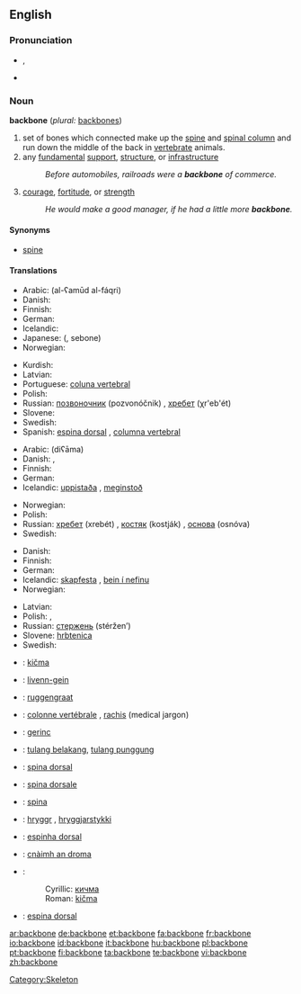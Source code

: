 ==English==

===Pronunciation===
* {{IPA|/ˈbækˌbəʊn/}}, {{SAMPA|/"b{k%b@Un/}}
* {{audio|en-us-backbone.ogg|Audio (US)}}

===Noun===
'''backbone'''  (''plural:'' [[backbones]])

# set of bones which connected make up the [[spine]] and [[spinal column]] and run down the middle of the back in [[vertebrate]] animals.
# any [[fundamental]] [[support]], [[structure]], or [[infrastructure]]
#: ''Before automobiles, railroads were a '''backbone''' of commerce.''
# [[courage]], [[fortitude]], or [[strength]]
#: ''He would make a good manager, if he had a little more '''backbone'''.''

====Synonyms====
* [[spine]]

====Translations====
{{trans-top|set of bones which connected make up the spine and spinal column}}
* Arabic: {{ARchar|[[العمود الفقري]]}} (al-ʕamūd al-fáqri) {{m}}
* Danish: {{t-|da|rygrad|c}}
* Finnish: {{t-|fi|selkäranka}}
* German: {{t+|de|Rückgrat|n}}
* Icelandic: {{t+|is|hryggur|m}}
* Japanese: {{Jpan|[[背骨]]}} ({{Jpan|[[せぼね]]}}, sebone)
* Norwegian: {{t-|no|ryggrad|m|f}}
{{trans-mid}}
* Kurdish: {{KUchar|[[بڕبڕه‌]]}}
* Latvian: {{t-|lv|mugurkauls|m|xs=Latvian}}
* Portuguese: [[coluna vertebral]] {{f}}
* Polish: {{t|pl|kręgosłup|m}}
* Russian: [[позвоночник]] (pozvonóčnik) {{m}}, [[хребет]] (χr'eb'ét) {{m}}
* Slovene: {{t+|sl|hrbtenica|f}}
* Swedish: {{t-|sv|ryggrad|c}}
* Spanish: [[espina dorsal]] {{f}}, [[columna vertebral]] {{f}}
{{trans-bottom}}

{{trans-top|any fundamental support, structure, or infrastructure}}
* Arabic: {{ARchar|[[دعامة]]}} (diʕāma) {{f}}
* Danish: {{t-|da|fundament|n}}, {{t-|da|basis|c}}
* Finnish: {{t-|fi|selkäranka}}
* German: {{t+|de|Rückgrat|n}}
* Icelandic: [[uppistaða]] {{f}}, [[meginstoð]] {{f}}
{{trans-mid}}
* Norwegian: {{t-|no|ryggrad|m|f}}
* Polish: {{t|pl|trzon|m}}
* Russian: [[хребет]] (xrebét) {{m}}, [[костяк]] (kostják) {{m}}, [[основа]] (osnóva) {{f}}
* Swedish: {{t-|sv|ryggrad|c}}
{{trans-bottom}}

{{trans-top|courage, fortitude, or strength}}
* Danish: {{t-|da|rygrad|c}}
* Finnish: {{t-|fi|selkäranka}}
* German: {{t+|de|Rückgrat|n}}
* Icelandic: [[skapfesta]] {{f}}, [[bein í nefinu]] {{n}}
* Norwegian: {{t-|no|ryggrad|m|f}}
{{trans-mid}}
* Latvian: {{t-|lv|mugurkauls|m|xs=Latvian}}
* Polish: {{t|pl|charakter}}, {{t|pl|kręgosłup|m}}
* Russian: [[стержень]] (stéržen’) {{m}}
* Slovene: [[hrbtenica]] {{f}}
* Swedish: {{t-|sv|ryggrad|c}}
{{trans-bottom}}

{{checktrans}}

* {{ttbc|Bosnian}}: [[kičma]] {{f}}
* {{ttbc|Breton}}: [[livenn-gein]] {{f}}
* {{ttbc|Dutch}}: [[ruggengraat]] {{m}}
* {{ttbc|French}}: [[colonne vertébrale]] {{f}}, [[rachis]] {{m}} (medical jargon)
* {{ttbc|Hungarian}}: [[gerinc]]
* {{ttbc|Indonesian}}: [[tulang belakang]], [[tulang punggung]]
* {{ttbc|Interlingua}}: [[spina dorsal]]
* {{ttbc|Italian}}: [[spina dorsale]] {{f}}
* {{ttbc|Latin}}: [[spina]] {{f}}
* {{ttbc|Old Norse}}: [[hryggr]] {{m}}, [[hryggjarstykki]] {{n}}
* {{ttbc|Portuguese}}: [[espinha dorsal]] {{f}} {{italbrac|Brazil}}
* {{ttbc|Scottish Gaelic}}: [[cnàimh an droma]] {{m}}
* {{ttbc|Serbian}}:
*: Cyrillic: [[кичма]] {{f}}
*: Roman: [[kičma]] {{f}}
* {{ttbc|Spanish}}: [[espina dorsal]] {{f}}

[[Category:Skeleton]]

[[ar:backbone]]
[[de:backbone]]
[[et:backbone]]
[[fa:backbone]]
[[fr:backbone]]
[[io:backbone]]
[[id:backbone]]
[[it:backbone]]
[[hu:backbone]]
[[pl:backbone]]
[[pt:backbone]]
[[fi:backbone]]
[[ta:backbone]]
[[te:backbone]]
[[vi:backbone]]
[[zh:backbone]]